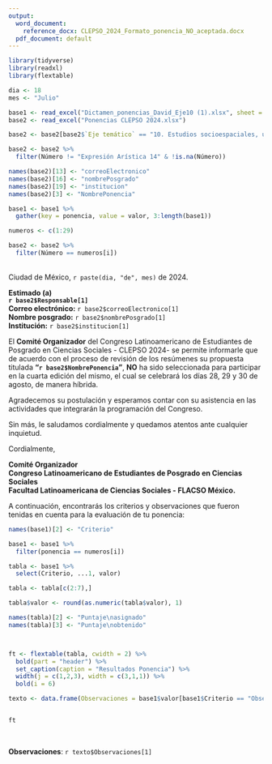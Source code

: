 ---
output:
  word_document:
    reference_docx: CLEPSO_2024_Formato_ponencia_NO_aceptada.docx
  pdf_document: default
---

```{r echo=FALSE, warning=FALSE, message=FALSE}

library(tidyverse)
library(readxl)
library(flextable)

dia <- 18
mes <- "Julio"

base1 <- read_excel("Dictamen_ponencias_David_Eje10 (1).xlsx", sheet = 3)
base2 <- read_excel("Ponencias CLEPSO 2024.xlsx")

base2 <- base2[base2$`Eje temático` == "10. Estudios socioespaciales, urbanos, medio ambiente y desarrollo", ]

base2 <- base2 %>% 
  filter(Número != "Expresión Arística 14" & !is.na(Número))

names(base2)[13] <- "correoElectronico"
names(base2)[16] <- "nombrePosgrado"
names(base2)[19] <- "institucion"
names(base2)[3] <- "NombrePonencia"

base1 <- base1 %>% 
  gather(key = ponencia, value = valor, 3:length(base1))

numeros <- c(1:29)

base2 <- base2 %>% 
  filter(Número == numeros[i])

```

\
Ciudad de México, `r paste(dia, "de", mes)` de 2024.


**Estimado (a)**\
**`r base2$Responsable[1]`**\
**Correo electrónico:** `r base2$correoElectronico[1]`\
**Nombre posgrado:** `r base2$nombrePosgrado[1]`\
**Institución:** `r base2$institucion[1]`\



El **Comité Organizador** del Congreso Latinoamericano de Estudiantes de Posgrado en Ciencias Sociales - CLEPSO 2024- se permite informarle que de acuerdo con el proceso de revisión de los resúmenes su propuesta titulada **"`r base2$NombrePonencia`"**, **NO** ha sido seleccionada para participar en la cuarta edición del mismo, el cual se celebrará los días 28, 29 y 30 de agosto, de manera híbrida. 
 
Agradecemos su postulación y esperamos contar con su asistencia en las actividades que integrarán la programación del Congreso.

Sin más, le saludamos cordialmente y quedamos atentos ante cualquier inquietud.

Cordialmente,

**Comité Organizador**\
**Congreso Latinoamericano de Estudiantes de Posgrado en Ciencias Sociales**\
**Facultad Latinoamericana de Ciencias Sociales - FLACSO México.**\

\pagebreak

A continuación, encontrarás los criterios y observaciones que fueron tenidas en cuenta para la evaluación de tu ponencia:


```{r warning=FALSE, message=FALSE, echo=FALSE}

names(base1)[2] <- "Criterio"

base1 <- base1 %>% 
  filter(ponencia == numeros[i])

tabla <- base1 %>% 
  select(Criterio, ...1, valor)

tabla <- tabla[c(2:7),]

tabla$valor <- round(as.numeric(tabla$valor), 1)

names(tabla)[2] <- "Puntaje\nasignado"
names(tabla)[3] <- "Puntaje\nobtenido"



ft <- flextable(tabla, cwidth = 2) %>% 
  bold(part = "header") %>% 
  set_caption(caption = "Resultados Ponencia") %>% 
  width(j = c(1,2,3), width = c(3,1,1)) %>% 
  bold(i = 6)

texto <- data.frame(Observaciones = base1$valor[base1$Criterio == "Observaciones"][1])


ft
```

\


**Observaciones**: `r texto$Observaciones[1]`